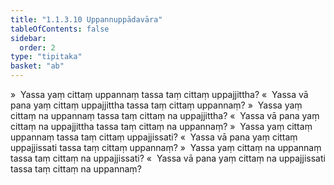 ```yaml
---
title: "1.1.3.10 Uppannuppādavāra"
tableOfContents: false
sidebar:
  order: 2
type: "tipitaka"
basket: "ab"
---
```



<DynamicBreadcrumb />

<Division number="56">

<Paragraph number="230">
»  Yassa yaṃ cittaṃ uppannaṃ tassa taṃ cittaṃ uppajjittha?
</Paragraph>

<Paragraph number="231">
«  Yassa vā pana yaṃ cittaṃ uppajjittha tassa taṃ cittaṃ uppannaṃ?
</Paragraph>

<Paragraph number="232">
»  Yassa yaṃ cittaṃ na uppannaṃ tassa taṃ cittaṃ na uppajjittha?
</Paragraph>

<Paragraph number="233">
«  Yassa vā pana yaṃ cittaṃ na uppajjittha tassa taṃ cittaṃ na uppannaṃ?
</Paragraph>

<Paragraph number="234">
»  Yassa yaṃ cittaṃ uppannaṃ tassa taṃ cittaṃ uppajjissati?
</Paragraph>

<Paragraph number="235">
«  Yassa vā pana yaṃ cittaṃ uppajjissati tassa taṃ cittaṃ uppannaṃ?
</Paragraph>

<Paragraph number="236">
»  Yassa yaṃ cittaṃ na uppannaṃ tassa taṃ cittaṃ na uppajjissati?
</Paragraph>

<Paragraph number="237">
«  Yassa vā pana yaṃ cittaṃ na uppajjissati tassa taṃ cittaṃ na uppannaṃ?
</Paragraph>
</Division>